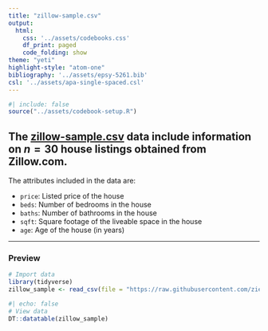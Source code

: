 ```yaml
---
title: "zillow-sample.csv"
output: 
  html:
    css: '../assets/codebooks.css'
    df_print: paged
    code_folding: show
theme: "yeti"
highlight-style: "atom-one"
bibliography: '../assets/epsy-5261.bib'
csl: '../assets/apa-single-spaced.csl'
---
```



```r
#| include: false
source("../assets/codebook-setup.R")
```


The [zillow-sample.csv](https://raw.githubusercontent.com/zief0002/epsy-5261/main/data/zillow-sample.csv) data include information on $n=30$ house listings obtained from Zillow.com.
---

The attributes included in the data are:

- `price`: Listed price of the house
- `beds`: Number of bedrooms in the house
- `baths`: Number of bathrooms in the house
- `sqft`: Square footage of the liveable space in the house
- `age`: Age of the house (in years)



---


### Preview

```r
# Import data
library(tidyverse)
zillow_sample <- read_csv(file = "https://raw.githubusercontent.com/zief0002/epsy-5261/main/data/zillow-sample.csv")
```

```r
#| echo: false
# View data
DT::datatable(zillow_sample)
```


<!-- ### References -->



